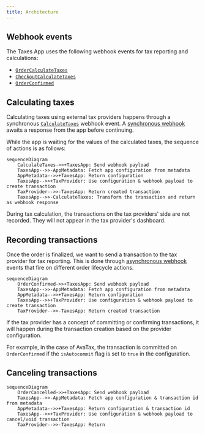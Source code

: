 ```yaml
---
title: Architecture
---
```


## Webhook events

The Taxes App uses the following webhook events for tax reporting and calculations:

- [`OrderCalculateTaxes`](docs/api-reference/taxes/objects/calculate-taxes.mdx)
- [`CheckoutCalculateTaxes`](docs/api-reference/taxes/objects/calculate-taxes.mdx)
- [`OrderConfirmed`](docs/api-reference/orders/objects/order-confirmed.mdx)

## Calculating taxes

Calculating taxes using external tax providers happens through a synchronous [`CalculateTaxes`](docs/api-reference/taxes/objects/calculate-taxes.mdx) webhook event. A [synchronous webhook](docs/developer/extending/webhooks/synchronous-events/overview.mdx) awaits a response from the app before continuing.

While the app is waiting for the values of the calculated taxes, the sequence of actions is as follows:

```mermaid
sequenceDiagram
    CalculateTaxes->>+TaxesApp: Send webhook payload
    TaxesApp-->>-AppMetadata: Fetch app configuration from metadata
    AppMetadata-->>+TaxesApp: Return configuration
    TaxesApp-->>+TaxProvider: Use configuration & webhook payload to create transaction
    TaxProvider-->>-TaxesApp: Return created transaction
    TaxesApp-->>-CalculateTaxes: Transform the transaction and return as webhook response
```

During tax calculation, the transactions on the tax providers' side are not recorded. They will not appear in the tax provider's dashboard.

## Recording transactions

Once the order is finalized, we want to send a transaction to the tax provider for tax reporting. This is done through [asynchronous webhook](docs/developer/extending/webhooks/asynchronous-events.mdx) events that fire on different order lifecycle actions.

```mermaid
sequenceDiagram
    OrderConfirmed->>+TaxesApp: Send webhook payload
    TaxesApp-->>-AppMetadata: Fetch app configuration from metadata
    AppMetadata-->>+TaxesApp: Return configuration
    TaxesApp-->>+TaxProvider: Use configuration & webhook payload to create transaction
    TaxProvider-->>-TaxesApp: Return created transaction
```

If the tax provider has a concept of committing or confirming transactions, it will happen during the transaction creation based on the provider configuration.

For example, in the case of AvaTax, the transaction is committed on `OrderConfirmed` if the `isAutocommit` flag is set to `true` in the configuration.

## Canceling transactions

```mermaid
sequenceDiagram
    OrderCancelled->>+TaxesApp: Send webhook payload
    TaxesApp-->>-AppMetadata: Fetch app configuration & transaction id from metadata
    AppMetadata-->>+TaxesApp: Return configuration & transaction id
    TaxesApp-->>+TaxProvider: Use configuration & webhook payload to cancel/void transaction
    TaxProvider-->>-TaxesApp: Return
```
